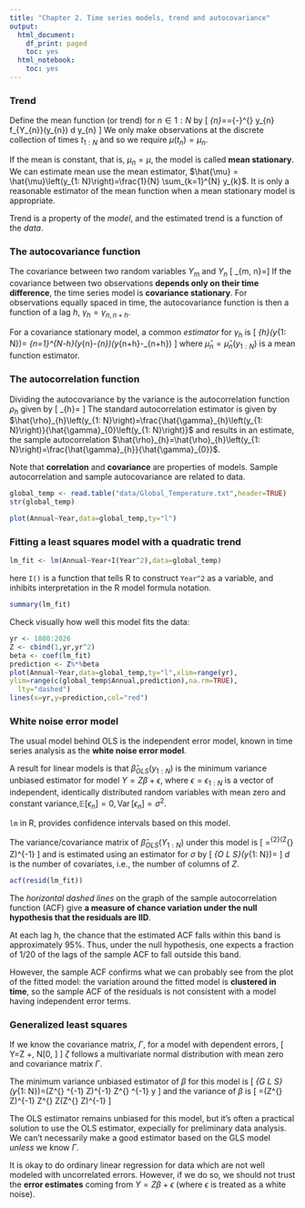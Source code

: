 ```yaml
---
title: "Chapter 2. Time series models, trend and autocovariance"
output:
  html_document:
    df_print: paged
    toc: yes
  html_notebook:
    toc: yes
---
```


### Trend
Define the mean function (or trend) for $n \in 1: N$ by
\[
\mu_{n}=\mathbb{E}\left[Y_{n}\right]=\int_{-\infty}^{\infty} y_{n} f_{Y_{n}}\left(y_{n}\right) d y_{n}
\]
We only make observations at the discrete collection of times $t_{1:N}$ and so we require $\mu(t_n) = \mu_n$.

If the mean is constant, that is, $\mu_n = \mu$, the model is called **mean stationary**. We can estimate mean use the mean estimator, $\hat{\mu} = \hat{\mu}\left(y_{1: N}\right)=\frac{1}{N} \sum_{k=1}^{N} y_{k}$. It is only a reasonable estimator of the mean function when a mean stationary model is appropriate.

Trend is a property of the *model*, and the estimated trend is a function of the *data*.

### The autocovariance function
The covariance between two random variables $Y_m$ and $Y_n$
\[
\gamma_{m, n}=\mathbb{E}\left[\left(Y_{m}-\mu_{m}\right)\left(Y_{n}-\mu_{n}\right)\right]
\]
If the covariance between two observations **depends only on their time difference**, the time series model is **covariance stationary**. For observations equally spaced in time, the autocovariance function is then a function of a lag $h$, $\gamma_{h}=\gamma_{n, n+h}$.

For a covariance stationary model, a common *estimator* for $\gamma_h$ is
\[
\hat{\gamma}_{h}\left(y_{1: N}\right)=\frac{1}{N} \sum_{n=1}^{N-h}\left(y_{n}-\hat{\mu}_{n}\right)\left(y_{n+h}-\hat{\mu}_{n+h}\right)
\]
where $\hat{\mu}_{n}=\hat{\mu}_{n}\left(y_{1: N}\right)$ is a mean function estimator.

### The autocorrelation function
Dividing the autocovariance by the variance is the autocorrelation function $\rho_h$ given by
\[
\rho_{h}=\frac{\gamma_{h}}{\gamma_{0}}
\]
The standard autocorrelation estimator is given by $\hat{\rho}_{h}\left(y_{1: N}\right)=\frac{\hat{\gamma}_{h}\left(y_{1: N}\right)}{\hat{\gamma}_{0}\left(y_{1: N}\right)}$ and results in an estimate, the sample autocorrelation $\hat{\rho}_{h}=\hat{\rho}_{h}\left(y_{1: N}\right)=\frac{\hat{\gamma}_{h}}{\hat{\gamma}_{0}}$.

Note that **correlation** and **covariance** are properties of models. Sample autocorrelation and sample autocovariance are related to data.

```r
global_temp <- read.table("data/Global_Temperature.txt",header=TRUE)
str(global_temp)
```
```r
plot(Annual~Year,data=global_temp,ty="l")
```

### Fitting a least squares model with a quadratic trend

```r
lm_fit <- lm(Annual~Year+I(Year^2),data=global_temp)
```
here `I()` is a function that tells R to construct `Year^2` as a variable, and inhibits interpretation in the R model formula notation.
```r
summary(lm_fit)
```
Check visually how well this model fits the data:
```r
yr <- 1880:2026
Z <- cbind(1,yr,yr^2)
beta <- coef(lm_fit)
prediction <- Z%*%beta
plot(Annual~Year,data=global_temp,ty="l",xlim=range(yr),
ylim=range(c(global_temp$Annual,prediction),na.rm=TRUE),
  lty="dashed")
lines(x=yr,y=prediction,col="red")
```

### White noise error model
The usual model behind OLS is the independent error model, known in time series analysis as the **white noise error model**.

A result for linear models is that $\hat{\beta}_{O L S}\left(y_{1: N}\right)$ is the minimum variance unbiased estimator for model $Y = Z\beta + \epsilon$, where $\epsilon = \epsilon_{1:N}$ is a vector of independent, identically distributed random variables with mean zero and constant variance,$\mathbb{E}\left[\epsilon_{n}\right]=0,  \operatorname{Var}\left[\epsilon_{n}\right]=\sigma^{2}$. 

`lm` in R, provides confidence intervals based on this model.

The variance/covariance matrix of $\hat{\beta}_{O L S}\left(Y_{1: N}\right)$ under this model is 
\[
\operatorname{Cov}\left[\hat{\beta}_{O L S}\left(Y_{1: N}\right)\right]=\sigma^{2}\left(Z^{\mathrm{T}} Z\right)^{-1}
\]
and is estimated using an estimator for $\sigma$ by 
\[
\hat{\sigma}_{O L S}\left(y_{1: N}\right)=\sqrt{\frac{1}{N-d}\left(y-Z \hat{\beta}_{O L S}\right)^{\mathrm{T}}\left(y-Z \hat{\beta}_{O L S}\right)}
\]
$d$ is the number of covariates, i.e., the number of columns of $Z$.
```r
acf(resid(lm_fit))
```

The *horizontal dashed lines* on the graph of the sample autocorrelation function (ACF) give **a measure of chance variation under the null hypothesis that the residuals are IID**.

At each lag h, the chance that the estimated ACF falls within this band is approximately $95\%$. Thus, under the null hypothesis, one expects a fraction of $1/20$ of the lags of the sample ACF to fall outside this band.

However, the sample ACF confirms what we can probably see from the plot of the fitted model: the variation around the fitted model is **clustered in time**, so the sample ACF of the residuals is not consistent with a model having independent error terms.

### Generalized least squares

If we know the covariance matrix, $\Gamma$, for a model with dependent errors, 
\[
Y=Z \beta+\zeta, \quad \zeta \sim N[0, \Gamma]
\]
$\zeta$ follows a multivariate normal distribution with mean zero and covariance matrix $\Gamma$.

The minimum variance unbiased estimator of $\beta$ for this model is
\[
\hat{\beta}_{G L S}\left(y_{1: N}\right)=\left(Z^{\mathrm{T}} \Gamma^{-1} Z\right)^{-1} Z^{\mathrm{T}} \Gamma^{-1} y
\]
and the variance of $\beta$ is 
\[
\operatorname{Var}\left[\hat{\beta}_{O L S}\left(Y_{1: N}\right)\right]=\left(Z^{\mathrm{T}} Z\right)^{-1} Z^{\mathrm{T}} \Gamma Z\left(Z^{\mathrm{T}} Z\right)^{-1}
\]

The OLS estimator remains unbiased for this model, but it's often a practical solution to use the OLS estimator, expecially for preliminary data analysis.  We  can’t necessarily make a good estimator based on the GLS model *unless* we know $\Gamma$.

It is okay to do ordinary linear regression for data which are not well modeled with uncorrelated errors. However, if we do so, we should not trust the **error estimates** coming from $Y=Z\beta+\epsilon$ (where $\epsilon$ is treated as a white noise).


